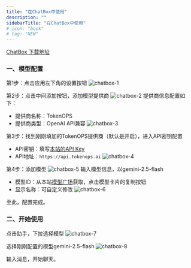 ```yaml
---
title: "在ChatBox中使用"
description: ""
sidebarTitle: "在ChatBox中使用"
# icon: "book"
# tag: "NEW"
---
```


[ChatBox 下载地址](https://chatboxai.app/zh)

### 一、模型配置

第1步：点击应用左下角的设置按钮
![chatbox-1](/images/chatbox/chatbox-1.png)

第2步：点击中间添加按钮，添加模型提供商
![chatbox-2](/images/chatbox/chatbox-2.png)
提供商信息配置如下：
- 提供商名称：TokenOPS
- 提供商类型：OpenAI API兼容
![chatbox-3](/images/chatbox/chatbox-3.png)

第3步：找到刚刚填加的TokenOPS提供商（默认是开启），进入API密钥配置
- API密钥：填写[本站的API Key](https://www.tokenops.ai/keys)
- API地址：`https://api.tokenops.ai`
![chatbox-4](/images/chatbox/chatbox-4.png)

第4步：添加模型
![chatbox-5](/images/chatbox/chatbox-5.png)
输入模型信息，以gemini-2.5-flash
- 模型ID：从本站[模型广场](https://tokenops.ai/model-square)获取，点击模型卡片的复制按钮
- 显示名称：可自定义修改
![chatbox-6](/images/chatbox/chatbox-6.png)

至此，配置完成。

### 二、开始使用

点击助手，下拉选择模型
![chatbox-7](/images/chatbox/chatbox-7.png)

选择刚刚配置的模型gemini-2.5-flash
![chatbox-8](/images/chatbox/chatbox-8.png)

输入消息，开始聊天。